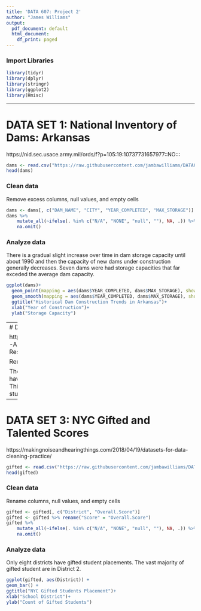 ```yaml
---
title: 'DATA 607: Project 2'
author: "James Williams"
output:
  pdf_document: default
  html_document:
    df_print: paged
---
```

### Import Libraries
```r
library(tidyr)
library(dplyr)
library(stringr)
library(ggplot2)
library(Hmisc)
```
---

# DATA SET 1: National Inventory of Dams: Arkansas

https://nid.sec.usace.army.mil/ords/f?p=105:19:10737731657977::NO:::
```r
dams <- read.csv("https://raw.githubusercontent.com/jambawilliams/DATA607_PROJECT2/master/AK_U.csv", header=TRUE, stringsAsFactors = FALSE)
head(dams)
```
### Clean data 

Remove excess columns, null values, and empty cells
```r
dams <- dams[, c("DAM_NAME", "CITY", "YEAR_COMPLETED", "MAX_STORAGE")]
dams %>% 
    mutate_all(~ifelse(. %in% c("N/A", "NONE", "null", ""), NA, .)) %>% 
    na.omit()
```
### Analyze data

There is a gradual slight increase over time in dam storage capacity until about 1990 and then the capacity of new dams under construction generally decreases.  Seven dams were had storage capacities that far exceded the average dam capacity.
```r
ggplot(dams)+
  geom_point(mapping = aes(dams$YEAR_COMPLETED, dams$MAX_STORAGE), show.legend=FALSE)+
  geom_smooth(mapping = aes(dams$YEAR_COMPLETED, dams$MAX_STORAGE), show.legend=FALSE, color = "red")+
  ggtitle("Historical Dam Construction Trends in Arkansas")+
  xlab("Year of Construction")+
  ylab("Storage Capacity")
```
---
# DATA SET 2: NYC AP Test Rates

https://data.cityofnewyork.us/Education/2010-AP-College-Board-School-Level-Results/itfs-ms3e
```r
tests <- read.csv("https://raw.githubusercontent.com/jambawilliams/DATA607_PROJECT2/master/2010__AP__College_Board__School_Level_Results.csv", header=TRUE, stringsAsFactors = FALSE)
head(tests)
```
### Clean data 

Rename columns, null values, and empty cells
```r
tests <- select(tests, -c("DBN"))
tests <- tests %>% rename( "School" = "SchoolName", "Taker_Count" = "AP.Test.Takers", "Exam_Count"="Total.Exams.Taken", "Pass_Count"="Number.of.Exams.with.scores.3.4.or.5" )
tests %>%
    mutate_all(~ifelse(. %in% c("N/A", "NONE", "null", ""), NA, .)) %>% 
    na.omit()%>%
    mutate(School = toupper(School))
```
### Analyze data

There are about a dozen schools in NYC that have AP pass counts far above average counts.  This could be due to larger study body and AP student enrollment among other factors.
```r
ggplot(tests)+
  geom_point(mapping = aes(tests$School, tests$Pass_Count), show.legend=FALSE)+
  ggtitle("NYC Schools 2010 AP Pass Counts")+
  xlab("School")+
  ylab("Number AP Passing Scores")
```
---
# DATA SET 3: NYC Gifted and Talented Scores

https://makingnoiseandhearingthings.com/2018/04/19/datasets-for-data-cleaning-practice/
```r
gifted <- read.csv("https://raw.githubusercontent.com/jambawilliams/DATA607_PROJECT2/master/G%26T%20Results%202018-19%20Responses%20-%20Sheet1.csv", header=TRUE, stringsAsFactors = FALSE)
head(gifted)
```
### Clean data 

Rename columns, null values, and empty cells
```r
gifted <- gifted[, c("District", "Overall.Score")]
gifted <- gifted %>% rename("Score" = "Overall.Score")
gifted %>%
    mutate_all(~ifelse(. %in% c("N/A", "NONE", "null", ""), NA, .)) %>% 
    na.omit()
```
### Analyze data

Only eight districts have gifted student placements.  The vast majority of gifted student are in District 2.
```r
ggplot(gifted, aes(District)) + 
geom_bar() +
ggtitle("NYC Gifted Students Placement")+
xlab("School District")+
ylab("Count of Gifted Students")
```